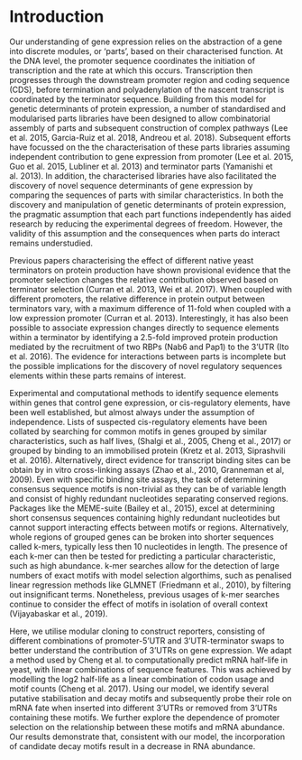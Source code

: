 # Introduction

Our understanding of gene expression relies on the abstraction of a gene into discrete modules, or ‘parts’, based on their characterised function. At the DNA level, the promoter sequence coordinates the initiation of transcription and the rate at which this occurs. Transcription then progresses through the downstream promoter region and coding sequence (CDS), before termination and polyadenylation of the nascent transcript is coordinated by the terminator sequence. Building from this model for genetic determinants of protein expression, a number of standardised and modularised parts libraries have been designed to allow combinatorial assembly of parts and subsequent construction of complex pathways (Lee et al. 2015, Garcia-Ruiz et al. 2018, Andreou et al. 2018). Subsequent efforts have focussed on the the characterisation of these parts libraries assuming independent contribution to gene expression from promoter (Lee et al. 2015, Guo et al. 2015, Lubliner et al. 2013) and terminator parts (Yamanishi et al. 2013). In addition, the characterised libraries have also facilitated the discovery of novel sequence determinants of gene expression by comparing the sequences of parts with similar characteristics. In both the discovery and manipulation of genetic determinants of protein expression, the pragmatic assumption that each part functions independently has aided research by reducing the experimental degrees of freedom. However, the validity of this assumption and the consequences when parts do interact remains understudied. 

Previous papers characterising the effect of different native yeast terminators on protein production have shown provisional evidence that the promoter selection changes the relative contribution observed based on terminator selection (Curran et al. 2013, Wei et al. 2017). When coupled with different promoters, the relative difference in protein output between terminators vary, with a maximum difference of 11-fold when coupled with a low expression promoter (Curran et al. 2013). Interestingly, it has also been possible to associate expression changes directly to sequence elements within a terminator by identifying a 2.5-fold improved protein production mediated by the recruitment of two RBPs (Nab6 and Pap1) to the 3’UTR (Ito et al. 2016). The evidence for interactions between parts is incomplete but the possible implications for the discovery of novel regulatory sequences elements within these parts remains of interest.

Experimental and computational methods to identify sequence elements within genes that control gene expression, or cis-regulatory elements, have been well established, but almost always under the assumption of independence. Lists of suspected cis-regulatory elements have been collated by searching for common motifs in genes grouped by similar characteristics, such as half lives, (Shalgi et al., 2005, Cheng et al., 2017) or grouped by binding to an immobilised protein (Kretz et al. 2013, Siprashvili et al. 2016). Alternatively, direct evidence for transcript binding sites can be obtain by in vitro cross-linking assays (Zhao et al., 2010, Granneman et al, 2009). Even with specific binding site assays, the task of determining consensus sequence motifs is non-trivial as they can be of variable length and consist of highly redundant nucleotides separating conserved regions. Packages like the MEME-suite (Bailey et al., 2015), excel at determining short consensus sequences containing highly redundant nucleotides but cannot support interacting effects between motifs or regions. Alternatively, whole regions of grouped genes can be broken into shorter sequences called k-mers, typically less then 10 nucleotides in length. The presence of each k-mer can then be tested for predicting a particular characteristic, such as high abundance. k-mer searches allow for the detection of large numbers of exact motifs with model selection algorthims, such as penalised linear regression methods like GLMNET (Friedmann et al., 2010), by filtering out insignificant terms. Nonetheless, previous usages of k-mer searches continue to consider the effect of motifs in isolation of  overall context (Vijayabaskar et al., 2019). 

Here, we utilise modular cloning to construct reporters, consisting of different combinations of promoter-5'UTR and 3'UTR-terminator swaps to better understand the contribution of 3’UTRs on gene expression. We adapt a method used by Cheng et al. to computationally predict mRNA half-life in yeast, with linear combinations of sequence features. This was achieved by modelling the log2 half-life as a linear combination of codon usage and motif counts (Cheng et al. 2017). Using our model, we identify several putative stabilisation and decay motifs and subsequently probe their role on mRNA fate when inserted into different 3’UTRs or removed from 3’UTRs containing these motifs. We further explore the dependence of promoter selection on the relationship between these motifs and mRNA abundance. Our results demonstrate that, consistent with our model, the incorporation of candidate decay motifs result in a decrease in RNA abundance.